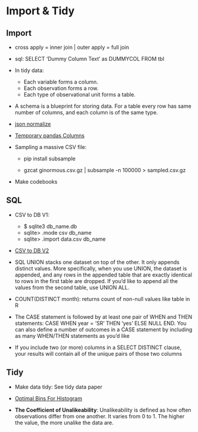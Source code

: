 # Import & Tidy

## Import

* cross apply = inner join | outer apply = full join

* sql: SELECT 'Dummy Column Text' as DUMMYCOL FROM tbl

* In tidy data:
    * Each variable forms a column.
    * Each observation forms a row.
    * Each type of observational unit forms a table.

* A schema is a blueprint for storing data. For a table every row has same number of columns, and each column is of the same type.

* [json normalize](http://pandas.pydata.org/pandas-docs/stable/generated/pandas.io.json.json_normalize.html)

* [Temporary pandas Columns](https://github.com/jreback/PyDataNYC2015/blob/master/whats-new-in-pandas/v0.16.x.ipynb)

* Sampling a massive CSV file:

    * pip install subsample

    * gzcat ginormous.csv.gz | subsample -n 100000 > sampled.csv.gz
    
* Make codebooks

## SQL

* CSV to DB V1: 
    * $ sqlite3 db_name.db
    * sqlite> .mode csv db_name
    * sqlite> .import data.csv db_name
    
* [CSV to DB V2](https://gist.github.com/gfleetwood/c2ea91da4a8ab1a77f777e28e0b2949c)

* SQL UNION stacks one dataset on top of the other. It only appends distinct values. More specifically, when you use UNION, the dataset is appended, and any rows in the appended table that are exactly identical to rows in the first table are dropped. If you’d like to append all the values from the second table, use UNION ALL.

* COUNT(DISTINCT month): returns count of non-null values like table in R

* The CASE statement is followed by at least one pair of WHEN and THEN statements: CASE WHEN year = 'SR' THEN 'yes' ELSE NULL END. You can also define a number of outcomes in a CASE statement by including as many WHEN/THEN statements as you’d like

* If you include two (or more) columns in a SELECT DISTINCT clause, your results will contain all of the unique pairs of those two columns

## Tidy

* Make data tidy: See tidy data paper

* [Optimal Bins For Histogram](https://stats.stackexchange.com/questions/798/calculating-optimal-number-of-bins-in-a-histogram/862#862)

* **The Coefficient of Unalikeability**: Unalikeability is defined as how often observations differ from one another. It varies from 0 to 1. The higher the value, the more unalike the data are.
